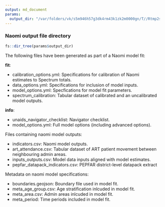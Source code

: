 ```yaml
---
output: md_document
params:
  output_dir: "/var/folders/vk/s5m946h57g3dk4rm43k1zk2m0000gn/T//Rtmp2sXfWV/file2ae41bd72870"
---
```


### Naomi output file directory

```r
fs::dir_tree(params$output_dir)
```

The following files have been generated as part of a Naomi model fit:

**fit**: 

  * calibration_options.yml: Specifications for calibration of Naomi estimates to Spectrum totals.
  * data_options.yml: Specifications for inclusion of model inputs.
  * model_options.yml: Specfications for model fit parameters.
  * spectrum_calibration: Tabular dataset of calibrated and an uncalibrated model outputs.
  
**info**:

  * unaids_navigator_checklist: Navigator checklist.
  * model_options.yml: Full model options (including advanced options).


Files containing naomi model outputs:

  * indicators.csv: Naomi model outputs.
  * art_attendance.csv: Tabular dataset of ART patient movement between neighbouring admin areas.
  * inputs_outputs.csv: Model data inputs aligned with model estimates.
  * pepfar_datapack_indicators.csv: PEPFAR district-level datapack extract 


Metadata on naomi model specifications: 

  * boundaries.geojson: Boundary file used in model fit.
  * meta_age_group.csv: Age stratification inlcuded in model fit.
  * meta_area.csv: Admin areas inlcuded in model fit.
  * meta_period: Time periods included in model fit.


